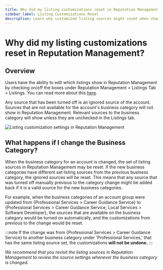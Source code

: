 ```yaml
---
title: Why did my listing customizations reset in Reputation Management?
sidebar_label: Listing Customizations Reset
description: Learn why customized listing sources might reset when changing business categories in Reputation Management
---
```


# Why did my listing customizations reset in Reputation Management?

## Overview

Users have the ability to edit which listings show in Reputation Management by checking on/off the boxes under Reputation Management > Listings Tab > Listings. You can read more about this [here](/vendasta-products/reputation-management/listings-customize-available-listing-sources).

Any source that has been turned off is an ignored source of the account. Sources that are not available for the account's business category will not show in Reputation Management. Relevant sources to the business category will show unless they are unchecked in the Listings tab.

![Listing customization settings in Reputation Management](/img/reputation-management/listing-customizations.jpg)

## What happens if I change the Business Category?

When the business category for an account is changed, the set of listing sources in Reputation Management may be reset. If the new business categories have different set listing sources from the previous business category, the ignored sources will be reset. This means that any source that was turned off manually previous to the category change might be added back if it is a valid source for the new business categories.

For example, when the business categories of an account group were updated from \{Professional Services > Career Guidance Service\} to \{Professional Services > Career Guidance Service, Local Services > Software Developer\}, the sources that are available on the business category would be turned on automatically, and the customizations from previous to the change would be reset.

:::note
If the change was from \{Professional Services > Career Guidance Service\} to another business category under 'Professional Services,' that has the same listing source set, the customizations **will not be undone.**
:::

*We recommend that you revisit the listing sources in Reputation Management to review the source settings whenever the business category is changed.*